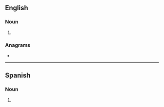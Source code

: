 {{also|estâncias}}
==English==

===Noun===
{{head|en|noun plural form}}

# {{plural of|estancia|lang=en}}

===Anagrams===
* {{anagrams|en|a=aaceinsst|actinases}}

----

==Spanish==

===Noun===
{{head|es|noun form|g=f-p}}

# {{plural of|estancia|lang=es}}